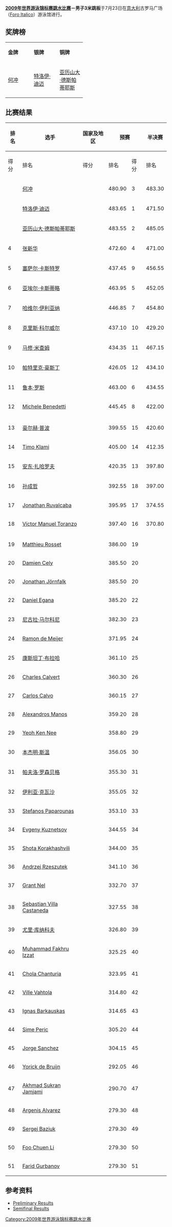 {{Link style|time=2015-12-13T12:18:57+00:00}}
{{noteTA|G1=Aquatics}}
{{2009年世界游泳锦标赛}}

{{main|2009年世界游泳锦标赛跳水比赛}}

'''[[2009年世界游泳锦标赛跳水比赛|2009年世界游泳锦标赛跳水比赛]]－男子3米跳板'''于7月23日在[[意大利|意大利]]古罗马广场（[[:en:Foro_Italico|Foro Italico]]）游泳馆进行。

== 奖牌榜 ==

{| class="wikitable" style="text-align:center" width=69%
|- align="center"
| width=23% bgcolor=gold|'''金牌''' || width=23% bgcolor=silver|'''银牌''' || width=23% bgcolor=CC9966|'''铜牌'''
|-
| [[何冲|何冲]]<br />{{CHN}}
| [[特洛伊·迪迈|特洛伊·迪迈]]<br />{{USA}}
| [[亚历山大·德斯帕蒂耶斯|亚历山大·德斯帕蒂耶斯]]<br />{{CAN}}
|}

== 比赛结果 ==

{| class="wikitable" style="text-align:center;font-family:Arial" width=69%
|-
!rowspan="2"|排名!!rowspan="2"|选手!!rowspan="2"|国家及地区!!colspan="2"|预赛!!colspan="2"|半决赛!!colspan="2"|决赛
|-
!得分!!排名!!得分!!排名!!得分!!排名
|- bgcolor=ccffcc
| {{gold01}} || align=left| [[何冲|何冲]] || align=left|{{CHN}} || 480.90 || 3 || 483.30 || 2 || 505.20 || '''1'''
|- bgcolor=ccffcc
| {{silver02}} || align=left| [[特洛伊·迪迈|特洛伊·迪迈]] || align=left| {{USA}} || 483.65 || 1 || 471.50 || 3 || 498.40 || '''2'''
|- bgcolor=ccffcc
| {{bronze03}} || align=left| [[亚历山大·德斯帕蒂耶斯|亚历山大·德斯帕蒂耶斯]] || align=left|{{CAN}} || 483.55 || 2 || 485.05 || 1 || 490.30 || '''3'''
|- bgcolor=ccffcc
| 4 || align=left| [[张新华|张新华]] || align=left|{{CHN}} || 472.60 || 4 || 471.00 || 4 || 487.75 || '''4'''
|- bgcolor=ccffcc
| 5 || align=left| [[塞萨尔·卡斯特罗|塞萨尔·卡斯特罗]] || align=left|{{BRA}} || 437.45 || 9 || 456.55 || 6 || 466.90 || '''5'''
|- bgcolor=ccffcc
| 6 || align=left| [[亚埃尔·卡斯蒂略|亚埃尔·卡斯蒂略]] || align=left|{{MEX}} || 463.95 || 5 || 452.05 || 8 || 459.90 || '''6'''
|- bgcolor=ccffcc
| 7 || align=left| [[哈维尔·伊利亚纳|哈维尔·伊利亚纳]] || align=left|{{ESP}} || 446.85 || 7 || 454.80 || 7 || 452.10 || '''7'''
|- bgcolor=ccffcc
| 8 || align=left| [[克里斯·科尔威尔|克里斯·科尔威尔]] || align=left|{{USA}} || 437.10 || 10 || 429.20 || 11 || 451.70 || '''8'''
|- bgcolor=ccffcc
| 9 || align=left| [[马修·米查姆|马修·米查姆]] || align=left|{{AUS}} || 434.35 || 11 || 467.15 || 5 || 431.30 || '''9'''
|- bgcolor=ccffcc
| 10 || align=left| [[帕特里克·豪斯丁|帕特里克·豪斯丁]] || align=left|{{GER}} || 426.05 || 12 || 434.10 || 10 || 426.45 || '''10'''
|- bgcolor=ccffcc
| 11 || align=left| [[鲁本·罗斯|鲁本·罗斯]] || align=left|{{CAN}} || 463.00 || 6 || 434.55 || 9 || 425.30 || '''11'''
|- bgcolor=ccffcc
| 12 || align=left| [[Michele_Benedetti_(diver)|Michele Benedetti]] || align=left|{{ITA}} || 445.45 || 8 || 422.00 || 12 || 415.70 || '''12'''
|- bgcolor=#DDDDDD
| colspan=9|
|-
| 13 || align=left| [[豪尔赫·普波|豪尔赫·普波]] || align=left|{{CUB}} || 399.55 || 15 || 420.60 || 13 || ||
|-
| 14 || align=left| [[Timo_Klami|Timo Klami]] || align=left|{{NOR}} || 405.00 || 14 || 412.35 || 14 || ||
|-
| 15 || align=left| [[安东·扎哈罗夫|安东·扎哈罗夫]] || align=left|{{UKR}} || 420.35 || 13 || 397.80 || 15 || ||
|-
| 16 || align=left| [[孙成哲|孙成哲]] || align=left|{{KOR}} || 392.55 || 18 || 397.00 || 16 || ||
|-
| 17 || align=left| [[Jonathan_Ruvalcaba|Jonathan Ruvalcaba]] || align=left|{{MEX}} || 395.95 || 17 || 374.55 || 17 || ||
|-
| 18 || align=left| [[Víctor_Manuel_Toranzo|Víctor Manuel Toranzo]] || align=left|{{CUB}} || 397.40 || 16 || 370.80 || 18 || ||
|- bgcolor=#DDDDDD
| colspan=9|
|-
| 19 || align=left| [[Matthieu_Rosset|Matthieu Rosset]] || align=left|{{FRA}} || 386.00 || 19 || || || ||
|-
| 20 || align=left| [[Damien_Cely|Damien Cely]] || align=left|{{FRA}} || 385.50 || 20 || || || ||
|-
| 20 || align=left| [[Jonathan_Jörnfalk|Jonathan Jörnfalk]] || align=left|{{SWE}} || 385.50 || 20 || || || ||
|-
| 22 || align=left| [[Daniel_Egana|Daniel Egana]] || align=left|{{SWE}} || 385.20 || 22 || || || ||
|-
| 23 || align=left| [[尼古拉·马尔科尼|尼古拉·马尔科尼]] || align=left|{{ITA}} || 382.30 || 23 || || || ||
|-
| 24 || align=left| [[Ramon_de_Meijer|Ramon de Meijer]] || align=left|{{NED}} || 371.95 || 24 || || || ||
|-
| 25 || align=left| [[康斯坦丁·布拉哈|康斯坦丁·布拉哈]] || align=left|{{AUT}} || 361.10 || 25 || || || ||
|-
| 26 || align=left| [[Charles_Calvert_(diver)|Charles Calvert]] || align=left|{{GBR}} || 360.30 || 26 || || || ||
|-
| 27 || align=left| [[Carlos_Calvo_(diver)|Carlos Calvo]] || align=left|{{ESP}} || 360.15 || 27 || || || ||
|-
| 28 || align=left| [[Alexandros_Manos|Alexandros Manos]] || align=left|{{GRE}} || 359.20 || 28 || || || ||
|-
| 29 || align=left| [[Yeoh_Ken_Nee|Yeoh Ken Nee]] || align=left|{{MAS}} || 358.80 || 29 || || || ||
|-
| 30 || align=left| [[本杰明·斯温|本杰明·斯温]] || align=left|{{GBR}} || 356.05 || 30 || || || ||
|-
| 31 || align=left| [[帕夫洛·罗森贝格|帕夫洛·罗森贝格]] || align=left|{{GER}} || 355.30 || 31 || || || ||
|-
| 32 || align=left| [[伊利亚·克瓦沙|伊利亚·克瓦沙]] || align=left|{{UKR}} || 355.05 || 32 || || || ||
|-
| 33 || align=left| [[Stefanos_Paparounas|Stefanos Paparounas]] || align=left|{{GRE}} || 353.10 || 33 || || || ||
|-
| 34 || align=left| [[Evgeny_Kuznetsov_(diver)|Evgeny Kuznetsov]] || align=left|{{RUS}} || 344.55 || 34 || || || ||
|-
| 35 || align=left| [[Shota_Korakhashvili|Shota Korakhashvili]] || align=left|{{GEO}} || 344.00 || 35 || || || ||
|-
| 36 || align=left| [[Andrzej_Rzeszutek|Andrzej Rzeszutek]] || align=left|{{POL}} || 341.10 || 36 || || || ||
|-
| 37 || align=left| [[Grant_Nel|Grant Nel]] || align=left|{{AUS}} || 332.70 || 37 || || || ||
|-
| 38 || align=left| [[Sebastian_Villa_Castaneda|Sebastian Villa Castaneda]] || align=left|{{COL}} || 327.55 || 38 || || || ||
|-
| 39 || align=left| [[尤里·库纳科夫|尤里·库纳科夫]] || align=left|{{RUS}} || 326.80 || 39 || || || ||
|-
| 40 || align=left| [[Muhammad_Fakhru_Izzat|Muhammad Fakhru Izzat]] || align=left|{{MAS}} || 325.25 || 40 || || || ||
|-
| 41 || align=left| [[Chola_Chanturia|Chola Chanturia]] || align=left|{{GEO}} || 323.95 || 41 || || || ||
|-
| 42 || align=left| [[Ville_Vahtola|Ville Vahtola]] || align=left|{{FIN}} || 314.80 || 42 || || || ||
|-
| 43 || align=left| [[Ignas_Barkauskas|Ignas Barkauskas]] || align=left| {{LTU}} || 314.65 || 43 || || || ||
|-
| 44 || align=left| [[Sime_Peric|Sime Peric]] || align=left|{{CRO}} || 305.20 || 44 || || || ||
|-
| 45 || align=left| [[Jorge_Sanchez_(diver)|Jorge Sanchez]] || align=left|{{VEN}} || 304.15 || 45 || || || ||
|-
| 46 || align=left| [[Yorick_de_Bruijn|Yorick de Bruijn]] || align=left|{{NED}} || 292.05 || 46 || || || ||
|-
| 47 || align=left| [[Akhmad_Sukran_Jamjami|Akhmad Sukran Jamjami]] || align=left|{{INA}} || 290.70 || 47 || || || ||
|-
| 48 || align=left| [[Argenis_Alvarez|Argenis Alvarez]] || align=left|{{DOM}} || 279.30 || 48 || || || ||
|-
| 49 || align=left| [[Sergej_Baziuk|Sergej Baziuk]] || align=left|{{LTU}} || 279.30 || 49 || || || ||
|-
| 50 || align=left| [[Foo_Chuen_Li|Foo Chuen Li]] || align=left| {{HKG}} || 279.30 || 50 || || || ||
|-
| 51 || align=left| [[Farid_Gurbanov|Farid Gurbanov]] || align=left|{{AZE}} || 279.30 || 51 || || || ||
|}

== 参考资料 ==

<div class="references-small">
* [http://www.omegatiming.com/diving/racearchives/2009/Roma2009/F73E_DetResIndidivual_8_Prelim_3m_springboard_men.pdf Preliminary Results]{{dead link|date=十一月 2017 |bot=InternetArchiveBot }}
* [https://web.archive.org/web/20090806210935/http://www.omegatiming.com/diving/racearchives/2009/Roma2009/F73E_DetResIndidivual_208_Semifinal_3m_springboard_men.pdf Semifinal Results]
</div>

[[Category:2009年世界游泳锦标赛跳水比赛|Category:2009年世界游泳锦标赛跳水比赛]]